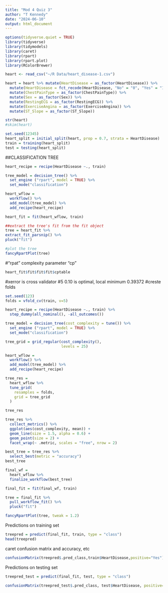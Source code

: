 ---
title: "Mod 4 Quiz 3"
author: "T Kennedy"
date: "2024-06-10"
output: html_document
---

```{r}
options(tidyverse.quiet = TRUE)
library(tidyverse)
library(tidymodels)
library(caret)
library(rpart) 
library(rpart.plot)
library(RColorBrewer)
```
```{r}
heart <- read_csv("~/R Data/heart_disease-1.csv")
```

```{r}
heart = heart %>% mutate(HeartDisease = as_factor(HeartDisease)) %>% 
  mutate(HeartDisease = fct_recode(HeartDisease, "No" = "0", "Yes" = "1" )) %>%
  mutate(ChestPainType = as_factor(ChestPainType)) %>% 
  mutate(Sex = as_factor(Sex)) %>%
  mutate(RestingECG = as_factor(RestingECG)) %>% 
  mutate(ExerciseAngina = as_factor(ExerciseAngina)) %>% 
  mutate(ST_Slope = as_factor(ST_Slope)) 

str(heart)
#skim(heart)
```

```{r}
set.seed(12345)
heart_split = initial_split(heart, prop = 0.7, strata = HeartDisease)
train = training(heart_split)
test = testing(heart_split)
```

##CLASSIFICATION TREE
```{r} 
heart_recipe = recipe(HeartDisease ~., train)

tree_model = decision_tree() %>%
  set_engine ("rpart", model = TRUE) %>%
  set_mode("classification")

heart_wflow =
  workflow() %>%
  add_model(tree_model) %>%
  add_recipe(heart_recipe)

heart_fit = fit(heart_wflow, train)
```

```{r}
##extract the tree's fit from the fit object
tree = heart_fit %>%
extract_fit_parsnip() %>%
pluck("fit")
```


```{r}
#plot the tree
fancyRpartPlot(tree)
```


#"rpat" complexity parameter "cp"
```{r}
heart_fit$fit$fit$fit$cptable
```
#xerror is cross validator
#5 0.10 is optimal, local minimum 0.39372
#creste folds
```{r}
set.seed(123)
folds = vfold_cv(train, v=5)
```

```{r}
heart_recipe = recipe(HeartDisease ~., train) %>%
  step_dummy(all_nominal(), -all_outcomes())

tree_model = decision_tree(cost_complexity = tune()) %>%
  set_engine ("rpart", model = TRUE) %>%
  set_mode("classification")

tree_grid = grid_regular(cost_complexity(),
                         levels = 25)

heart_wflow =
  workflow() %>%
  add_model(tree_model) %>%
  add_recipe(heart_recipe)

tree_res =
  heart_wflow %>%
  tune_grid(
    resamples = folds,
    grid = tree_grid
  )

tree_res
```

```{r}
tree_res %>%
  collect_metrics() %>%
  ggplot(aes(cost_complexity, mean)) +
  geom_line(size = 1.5, alpha = 0.6) +
  geom_point(size = 2) +
  facet_wrap(~ .metric, scales = "free", nrow = 2)
```

```{r}
best_tree = tree_res %>%
  select_best(metric = "accuracy")
best_tree
```
```{r}
final_wf =
  heart_wflow %>%
  finalize_workflow(best_tree)
```

```{r}
final_fit = fit(final_wf, train)

tree = final_fit %>%
  pull_workflow_fit() %>%
  pluck("fit")

fancyRpartPlot(tree, tweak = 1.2)
```
Predictions on training set  

```{r}
treepred = predict(final_fit, train, type = "class")
head(treepred)
```

caret confusion matrix and accuracy, etc
```{r}
confusionMatrix(treepred$.pred_class,train$HeartDisease,positive="Yes")#prediction first then actual
```
Predictions on testing set
```{r}
treepred_test = predict(final_fit, test, type = "class")
```
```{r}
confusionMatrix(treepred_test$.pred_class, test$HeartDisease, positive="Yes")
```


